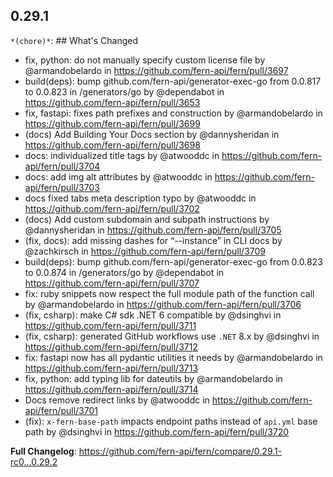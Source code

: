## 0.29.1
`*(chore)*`: ## What's Changed
* fix, python: do not manually specify custom license file by @armandobelardo in https://github.com/fern-api/fern/pull/3697
* build(deps): bump github.com/fern-api/generator-exec-go from 0.0.817 to 0.0.823 in /generators/go by @dependabot in https://github.com/fern-api/fern/pull/3653
* fix, fastapi: fixes path prefixes and construction by @armandobelardo in https://github.com/fern-api/fern/pull/3699
* (docs) Add Building Your Docs section by @dannysheridan in https://github.com/fern-api/fern/pull/3698
* docs: individualized title tags by @atwooddc in https://github.com/fern-api/fern/pull/3704
* docs: add img alt attributes by @atwooddc in https://github.com/fern-api/fern/pull/3703
* docs fixed tabs meta description typo by @atwooddc in https://github.com/fern-api/fern/pull/3702
* (docs) Add custom subdomain and subpath instructions by @dannysheridan in https://github.com/fern-api/fern/pull/3705
* (fix, docs): add missing dashes for “--instance” in CLI docs by @zachkirsch in https://github.com/fern-api/fern/pull/3709
* build(deps): bump github.com/fern-api/generator-exec-go from 0.0.823 to 0.0.874 in /generators/go by @dependabot in https://github.com/fern-api/fern/pull/3707
* fix: ruby snippets now respect the full module path of the function call by @armandobelardo in https://github.com/fern-api/fern/pull/3706
* (fix, csharp): make C# sdk .NET 6 compatible by @dsinghvi in https://github.com/fern-api/fern/pull/3711
* (fix, csharp): generated GitHub workflows use `.NET` 8.x by @dsinghvi in https://github.com/fern-api/fern/pull/3712
* fix: fastapi now has all pydantic utilities it needs by @armandobelardo in https://github.com/fern-api/fern/pull/3713
* fix, python: add typing lib for dateutils by @armandobelardo in https://github.com/fern-api/fern/pull/3714
* Docs remove redirect links by @atwooddc in https://github.com/fern-api/fern/pull/3701
* (fix): `x-fern-base-path` impacts endpoint paths instead of `api.yml` base path by @dsinghvi in https://github.com/fern-api/fern/pull/3720


**Full Changelog**: https://github.com/fern-api/fern/compare/0.29.1-rc0...0.29.2

